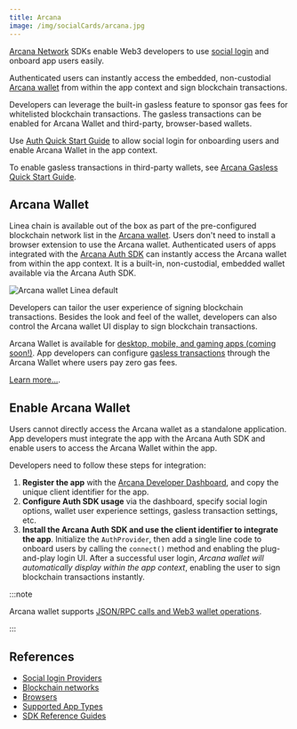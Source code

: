 ```yaml
---
title: Arcana
image: /img/socialCards/arcana.jpg
---
```


[Arcana Network](https://arcana.network) SDKs enable Web3 developers to use [social login](https://docs.arcana.network/concepts/social-login) and onboard app users easily. 

Authenticated users can instantly access the embedded, non-custodial [Arcana wallet](https://docs.arcana.network/concepts/anwallet/) from within the app context and sign blockchain transactions.

Developers can leverage the built-in gasless feature to sponsor gas fees for whitelisted blockchain transactions. The gasless transactions can be enabled for Arcana Wallet and third-party, browser-based wallets.

Use [Auth Quick Start Guide](https://docs.arcana.network/howto/) to allow social login for onboarding users and enable Arcana Wallet in the app context. 

To enable gasless transactions in third-party wallets, see [Arcana Gasless Quick Start Guide](https://docs.arcana.network/quick-start/gasless-standalone-quick-start).

## Arcana Wallet

Linea chain is available out of the box as part of the pre-configured blockchain network list in the [Arcana wallet](https://docs.arcana.network/concepts/anwallet/). Users don't need to install a browser extension to use the Arcana wallet. Authenticated users of apps integrated with the [Arcana Auth SDK](https://docs.arcana.network/concepts/authsdk) can instantly access the Arcana wallet from within the app context. It is a built-in, non-custodial, embedded wallet available via the Arcana Auth SDK.

<div class="center-container">
  <div class="img-medium">
      <img 
            src="/img/get_started/tooling/social_login/arcana/arcana-wallet-linea.gif"
            alt="Arcana wallet Linea default"
      />
  </div>
</div>

Developers can tailor the user experience of signing blockchain transactions. Besides the look and feel of the wallet, developers can also control the Arcana wallet UI display to sign blockchain transactions.

Arcana Wallet is available for [desktop, mobile, and gaming apps (coming soon!)](https://docs.arcana.network/sdk-installation). App developers can configure [gasless transactions](https://docs.arcana.network/concepts/gasless-ops) through the Arcana Wallet where users pay zero gas fees.

[Learn more...](https://docs.arcana.network/user-guides/wallet-ui/).

## Enable Arcana Wallet

Users cannot directly access the Arcana wallet as a standalone application. App developers must integrate the app with the Arcana Auth SDK and enable users to access the Arcana Wallet within the app.

Developers need to follow these steps for integration:

1. **Register the app** with the [Arcana Developer Dashboard](https://dashboard.arcana.network/), and copy the unique client identifier for the app.
2. **Configure Auth SDK usage** via the dashboard, specify social login options, wallet user experience settings, gasless transaction settings, etc.
3. **Install the Arcana Auth SDK and use the client identifier to integrate the app**. Initialize the `AuthProvider`, then add a single line code to onboard users by calling the `connect()` method and enabling the plug-and-play login UI. After a successful user login, *Arcana wallet will automatically display within the app context*, enabling the user to sign blockchain transactions instantly. 

:::note

Arcana wallet supports [JSON/RPC calls and Web3 wallet operations](https://docs.arcana.network/web-sdk/auth-usage-guide#arcana-wallet-operations).

:::

## References

* [Social login Providers](https://docs.arcana.network/state-of-the-arcana-auth#app-login)
* [Blockchain networks](https://docs.arcana.network/state-of-the-arcana-auth#supported-blockchains)
* [Browsers](https://docs.arcana.network/state-of-the-arcana-auth#supported-browsers)
* [Supported App Types](https://docs.arcana.network/sdk-installation)
* [SDK Reference Guides](https://docs.arcana.network/dev-resources/sdk-ref/)
